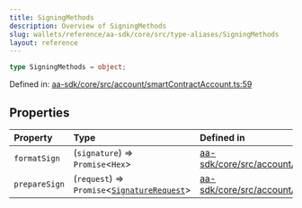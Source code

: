 ```yaml
---
title: SigningMethods
description: Overview of SigningMethods
slug: wallets/reference/aa-sdk/core/src/type-aliases/SigningMethods
layout: reference
---
```


```ts
type SigningMethods = object;
```

Defined in: [aa-sdk/core/src/account/smartContractAccount.ts:59](https://github.com/alchemyplatform/aa-sdk/blob/49e74eee8606f480b200b4612d00d950da8a8742/aa-sdk/core/src/account/smartContractAccount.ts#L59)

## Properties

| Property                             | Type                                                                  | Defined in                                                                                                                                                                                        |
| :----------------------------------- | :-------------------------------------------------------------------- | :------------------------------------------------------------------------------------------------------------------------------------------------------------------------------------------------ |
| <a id="formatsign" /> `formatSign`   | (`signature`) => `Promise`\<`Hex`>                                    | [aa-sdk/core/src/account/smartContractAccount.ts:61](https://github.com/alchemyplatform/aa-sdk/blob/49e74eee8606f480b200b4612d00d950da8a8742/aa-sdk/core/src/account/smartContractAccount.ts#L61) |
| <a id="preparesign" /> `prepareSign` | (`request`) => `Promise`\<[`SignatureRequest`](SignatureRequest.mdx)> | [aa-sdk/core/src/account/smartContractAccount.ts:60](https://github.com/alchemyplatform/aa-sdk/blob/49e74eee8606f480b200b4612d00d950da8a8742/aa-sdk/core/src/account/smartContractAccount.ts#L60) |
